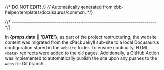 {/* DO NOT EDIT! */}
{/* Automatically generated from xbb-helper/templates/docusaurus/common. */}

{/* ------------------------------------------------------------------------ */}

In **{props.date || 'DATE'}**,
as part of the project restructuring, the website content was migrated
from the xPack Jekyll sub-site to a local Docusaurus configuration
stored in the `website` folder. To ensure continuity, HTML `<meta>`
redirects were added to the old pages.
Additionally, a GitHub Action was implemented to automatically
publish the site upon any pushes to the `website` Git branch.
